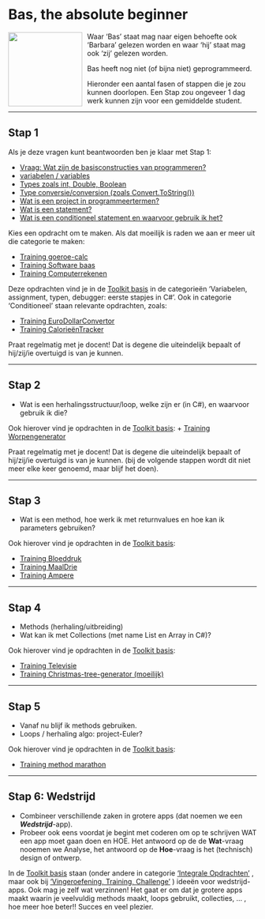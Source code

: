 # Bas, the absolute beginner

<img style="float: left; padding-right: 10px;" width="150" src="https://stasemsoft.github.io/softwarematerial/docs/personas/figures/bas-small.png">

Waar 'Bas' staat mag naar eigen behoefte ook 'Barbara' gelezen worden en waar 'hij' staat mag ook 'zij' gelezen worden.

Bas heeft nog niet (of bijna niet) geprogrammeerd.

Hieronder een aantal fasen of stappen die je zou kunnen  doorlopen. Een Stap zou ongeveer 1 dag werk kunnen zijn voor een gemiddelde student.

---

## Stap 1
Als je deze vragen kunt beantwoorden ben je klaar met Stap 1:

-   [Vraag: Wat zijn de basisconstructies van programmeren?](../basic/#variabelen-assignment-typen-debugger-eerste-stapjes-in-c)
-   [variabelen / variables](../basic/#variabelen-assignment-typen-debugger-eerste-stapjes-in-c)
-   [Types zoals int, Double, Boolean](../basic/#variabelen-assignment-typen-debugger-eerste-stapjes-in-c)
-   [Type conversie/conversion (zoals Convert.ToString())](../basic/#variabelen-assignment-typen-debugger-eerste-stapjes-in-c)
-   [Wat is een project in programmeertermen?](../process/infoVisualStudioInstallatie)
-   [Wat is een statement?](../process/infoVisualStudioInstallatie)
-   [Wat is een conditioneel statement en waarvoor gebruik ik het?](../basic/#conditioneel)

Kies een opdracht om te maken. Als dat moeilijk is raden we aan er meer uit die categorie te maken:

+ [Training goeroe-calc](../basic/var/training_GoeroeCalc)
+ [Training Software baas](../basic/var/training_softwareBaas)
+ [Training Computerrekenen](../basic/var/training_ComputerRekenen)



Deze opdrachten vind je in de [Toolkit basis](../basic) in de categorieën 'Variabelen, assignment, typen, debugger: eerste stapjes in C#'. Ook in categorie 'Conditioneel' staan relevante opdrachten, zoals:

+ [Training EuroDollarConvertor](../basic/var/training_Euro-Dollar-Converter)
+ [Training CalorieënTracker](../basic/conditioneel/Calorieen-tracker)


Praat regelmatig met je docent! Dat is degene die uiteindelijk bepaalt of hij/zij/ie overtuigd is van je kunnen. 

---


## Stap 2

-   Wat is een herhalingsstructuur/loop, welke zijn er (in C#), en waarvoor gebruik ik die?

Ook hierover vind je opdrachten in de  [Toolkit basis](../basic/#lus--loop--herhaling):
+ [Training Worpengenerator](../basic/lussen/training_Worpengenerator)


Praat regelmatig met je docent! Dat is degene die uiteindelijk bepaalt of hij/zij/ie overtuigd is van je kunnen. (bij de volgende stappen wordt dit niet meer elke keer genoemd, maar blijf het doen). 

---

## Stap 3

-   Wat is een method, hoe werk ik met returnvalues en hoe kan ik parameters gebruiken?

Ook hierover vind je opdrachten in de  [Toolkit basis](../basic/#method-zelf-maken-en-aanroepen):

+ [Training Bloeddruk](../basic/methoden/training_Bloeddruk)
+ [Training MaalDrie](../basic/methoden/training_MethodMaaldrie)
+ [Training Ampere](../basic/methoden/training_MethodAmpere)

---

## Stap 4

-   Methods (herhaling/uitbreiding)
-   Wat kan ik met Collections (met name List en Array in C#)?

Ook hierover vind je opdrachten in de  [Toolkit basis](../basic/#collectie-list-array):


+ [Training Televisie](../basic/collecties/Televisie) 
+ [Training Christmas-tree-generator (moeilijk)](../basic/lussen/training_Christmas-tree-generator)

---

## Stap 5

+ Vanaf nu blijf ik methods gebruiken.
+ Loops / herhaling algo: project-Euler?

Ook hierover vind je opdrachten in de  [Toolkit basis](../basic/#method-zelf-maken-en-aanroepen):

+ [Training method marathon](../basic/methoden/training_methodmarathon)


---

## Stap 6: Wedstrijd
+ Combineer verschillende zaken in grotere apps (dat noemen we een ***Wedstrijd***-app).
+ Probeer ook eens voordat je begint met coderen om op te schrijven WAT een app moet gaan doen en HOE. Het antwoord op de de **Wat**-vraag nooemen we Analyse, het antwoord op de **Hoe**-vraag is het (technisch) design of ontwerp. 

In de  [Toolkit basis](../basic) staan (onder andere in categorie 
['Integrale Opdrachten'](../basic/#integrale-opdrachten)
, maar ook bij ['Vingeroefening, Training, Challenge'](../basic/#vingeroefening-training-challenge) ) ideeën voor wedstrijd-apps. Ook mag je zelf wat verzinnen! Het gaat er om dat je grotere apps maakt waarin je veelvuldig methods maakt, loops gebruikt, collecties, ... , hoe meer hoe beter!!  Succes en veel plezier.
